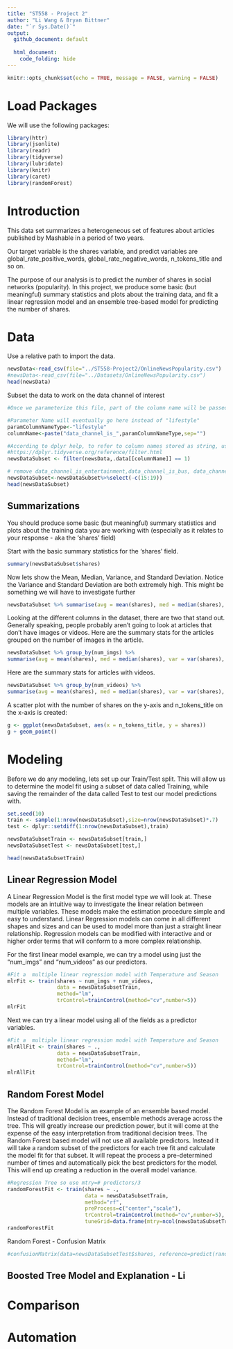 ```yaml
---
title: "ST558 - Project 2"
author: "Li Wang & Bryan Bittner"
date: "`r Sys.Date()`"
output: 
  github_document: default
   
  html_document:
    code_folding: hide
---
```


```r
knitr::opts_chunk$set(echo = TRUE, message = FALSE, warning = FALSE)

```


# Load Packages

We will use the following packages:

```r
library(httr)
library(jsonlite)
library(readr)
library(tidyverse)
library(lubridate)
library(knitr)
library(caret)
library(randomForest)
```


# Introduction

This data set summarizes a heterogeneous set of features about articles published by Mashable in a period of two years. 

Our target variable is the shares variable, and predict variables are global_rate_positive_words, global_rate_negative_words, n_tokens_title and so on. 

The purpose of our analysis is to predict the number of shares in social networks (popularity). In this project, we produce some basic (but meaningful) summary statistics and plots about the training data, and fit a linear regression model and an ensemble tree-based model for predicting the number of shares.


# Data

Use a relative path to import the data.

```r
newsData<-read_csv(file="../ST558-Project2/OnlineNewsPopularity.csv")
#newsData<-read_csv(file="../Datasets/OnlineNewsPopularity.csv")
head(newsData)
```

Subset the data to work on the data channel of interest

```r
#Once we parameterize this file, part of the column name will be passed in as a parameter by the render code. I'm creating a separate field to handle this portion of the column name now and eventually we can just set the parameter to this field and the rest should work.

#Parameter Name will eventually go here instead of "lifestyle"
paramColumnNameType<-"lifestyle"
columnName<-paste("data_channel_is_",paramColumnNameType,sep="")

#According to dplyr help, to refer to column names stored as string, use the '.data' pronoun.
#https://dplyr.tidyverse.org/reference/filter.html
newsDataSubset <- filter(newsData,.data[[columnName]] == 1)

# remove data_channel_is_entertainment,data_channel_is_bus, data_channel_is_socmed ,data_channel_is_tech,data_channel_is_world columns.
newsDataSubset<-newsDataSubset%>%select(-c(15:19))
head(newsDataSubset)
```

## Summarizations

You should produce some basic (but meaningful) summary statistics and plots about the training data you are working with (especially as it relates to your response - aka the 'shares' field)


Start with the basic summary statistics for the 'shares' field.
```r
summary(newsDataSubset$shares)
```

Now lets show the Mean, Median, Variance, and Standard Deviation. Notice the Variance and Standard Deviation are both extremely high. This might be something we will have to investigate further
```r
newsDataSubset %>% summarise(avg = mean(shares), med = median(shares), var = var(shares), sd = sd(shares))
```

Looking at the different columns in the dataset, there are two that stand out. Generally speaking, people probably aren't going to look at articles that don't have images or videos. Here are the summary stats for the articles grouped on the number of images in the article.

```r
newsDataSubset %>% group_by(num_imgs) %>%
summarise(avg = mean(shares), med = median(shares), var = var(shares), sd = sd(shares))
```

Here are the summary stats for articles with videos.
```r
newsDataSubset %>% group_by(num_videos) %>%
summarise(avg = mean(shares), med = median(shares), var = var(shares), sd = sd(shares))
```

A scatter plot with the number of shares on the y-axis and n_tokens_title on the x-axis is created:

```r
g <- ggplot(newsDataSubset, aes(x = n_tokens_title, y = shares))
g + geom_point()
```


# Modeling

Before we do any modeling, lets set up our Train/Test split. This will allow us to determine the model fit using a subset of data called Training, while saving the remainder of the data called Test to test our model predictions with.

```r
set.seed(10)
train <- sample(1:nrow(newsDataSubset),size=nrow(newsDataSubset)*.7)
test <- dplyr::setdiff(1:nrow(newsDataSubset),train)

newsDataSubsetTrain <- newsDataSubset[train,]
newsDataSubsetTest <- newsDataSubset[test,]

head(newsDataSubsetTrain)
```

## Linear Regression Model

A Linear Regression Model is the first model type we will look at. These models are an intuitive way to investigate the linear relation between multiple variables. These models make the estimation procedure simple and easy to understand. Linear Regression models can come in all different shapes and sizes and can be used to model more than just a straight linear relationship. Regression models can be modified with interactive and or higher order terms that will conform to a more complex relationship.

For the first linear model example, we can try a model using just the "num_imgs" and "num_videos" as our predictors. 

```r
#Fit a  multiple linear regression model with Temperature and Season
mlrFit <- train(shares ~ num_imgs + num_videos, 
                data = newsDataSubsetTrain, 
                method="lm",
                trControl=trainControl(method="cv",number=5))
mlrFit
```

Next we can try a linear model using all of the fields as a predictor variables.

```r
#Fit a  multiple linear regression model with Temperature and Season
mlrAllFit <- train(shares ~ ., 
                data = newsDataSubsetTrain, 
                method="lm",
                trControl=trainControl(method="cv",number=5))
mlrAllFit
```

## Random Forest Model

The Random Forest Model is an example of an ensemble based model. Instead of traditional decision trees, ensemble methods average across the tree. This will greatly increase our prediction power, but it will come at the expense of the easy interpretation from traditional decision trees. The Random Forest based model will not use all available predictors. Instead it will take a random subset of the predictors for each tree fit and calculate the model fit for that subset. It will repeat the process a pre-determined number of times and automatically pick the best predictors for the model. This will end up creating a reduction in the overall model variance.

```r
#Regression Tree so use mtry=# predictors/3
randomForestFit <- train(shares ~ ., 
                         data = newsDataSubsetTrain, 
                         method="rf",
                         preProcess=c("center","scale"),
                         trControl=trainControl(method="cv",number=5),
                         tuneGrid=data.frame(mtry=ncol(newsDataSubsetTrain)/3))
randomForestFit
```

Random Forest - Confusion Matrix

```r
#confusionMatrix(data=newsDataSubsetTest$shares, reference=predict(randomForestFit,newdata=newsDataSubsetTest))
```

## Boosted Tree Model and Explanation - Li



# Comparison

# Automation

